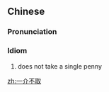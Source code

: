 ==Chinese==
{{zh-forms}}

===Pronunciation===
{{zh-pron
|m=一jiè-不qǔ
|c=jat1 gaai3 bat1 ceoi2
|cat=id
}}

===Idiom===
{{zh-idiom}}

# {{lb|zh|of a public servant who is not corrupt}} does not take a single penny

[[zh:一介不取]]